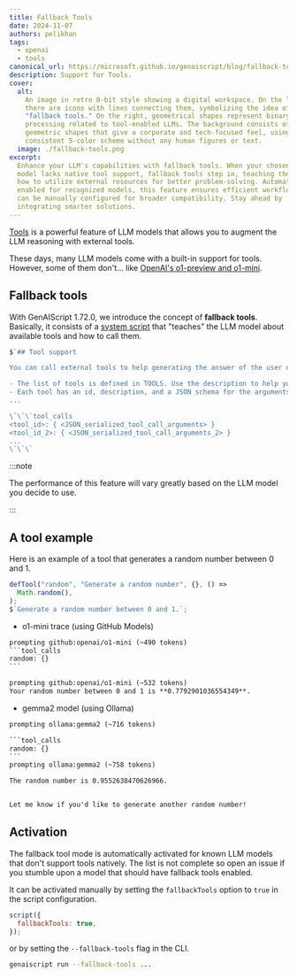 ```yaml
---
title: Fallback Tools
date: 2024-11-07
authors: pelikhan
tags:
  - openai
  - tools
canonical_url: https://microsoft.github.io/genaiscript/blog/fallback-tools
description: Support for Tools.
cover:
  alt:
    An image in retro 8-bit style showing a digital workspace. On the left,
    there are icons with lines connecting them, symbolizing the idea of
    "fallback tools." On the right, geometrical shapes represent binary code
    processing related to tool-enabled LLMs. The background consists of basic
    geometric shapes that give a corporate and tech-focused feel, using a
    consistent 5-color scheme without any human figures or text.
  image: ./fallback-tools.png
excerpt:
  Enhance your LLM's capabilities with fallback tools. When your chosen
  model lacks native tool support, fallback tools step in, teaching the model
  how to utilize external resources for better problem-solving. Automatically
  enabled for recognized models, this feature ensures efficient workflows and
  can be manually configured for broader compatibility. Stay ahead by
  integrating smarter solutions.
---
```



<BlogNarration />

[Tools](/genaiscript/reference/scripts/tools) is a powerful feature of LLM models
that allows you to augment the LLM reasoning with external tools.

These days, many LLM models come with a built-in support for tools. However, some of them
don't... like [OpenAI's o1-preview and o1-mini](https://platform.openai.com/docs/guides/reasoning).

## Fallback tools

With GenAIScript 1.72.0, we introduce the concept of **fallback tools**.
Basically, it consists of a [system script](/genaiscript/reference/scripts/system#systemtool_calls) that "teaches" the LLM model about available tools and how to call them.

```js wrap
$`## Tool support

You can call external tools to help generating the answer of the user questions.

- The list of tools is defined in TOOLS. Use the description to help you choose the best tools.
- Each tool has an id, description, and a JSON schema for the arguments.
...

\`\`\`tool_calls
<tool_id>: { <JSON_serialized_tool_call_arguments> }
<tool_id_2>: { <JSON_serialized_tool_call_arguments_2> }
...
\`\`\`
```

:::note

The performance of this feature will vary greatly based on the LLM model you decide to use.

:::

## A tool example

Here is an example of a tool that generates a random number between 0 and 1.

```js
defTool("random", "Generate a random number", {}, () =>
  Math.random(),
);
$`Generate a random number between 0 and 1.`;
```

- o1-mini trace (using GitHub Models)

````txt
prompting github:openai/o1-mini (~490 tokens)
```tool_calls
random: {}
```

prompting github:openai/o1-mini (~532 tokens)
Your random number between 0 and 1 is **0.7792901036554349**.
````

- gemma2 model (using Ollama)

````txt
prompting ollama:gemma2 (~716 tokens)

```tool_calls
random: {}
```
prompting ollama:gemma2 (~758 tokens)

The random number is 0.9552638470626966.


Let me know if you'd like to generate another random number!
````

## Activation

The fallback tool mode is automatically activated for known LLM models that don't support tools natively. The list is not complete
so open an issue if you stumble upon a model that should have fallback tools enabled.

It can be activated manually by setting the `fallbackTools` option to `true` in the script configuration.

```js
script({
  fallbackTools: true,
});
```

or by setting the `--fallback-tools` flag in the CLI.

```sh
genaiscript run --fallback-tools ...
```
